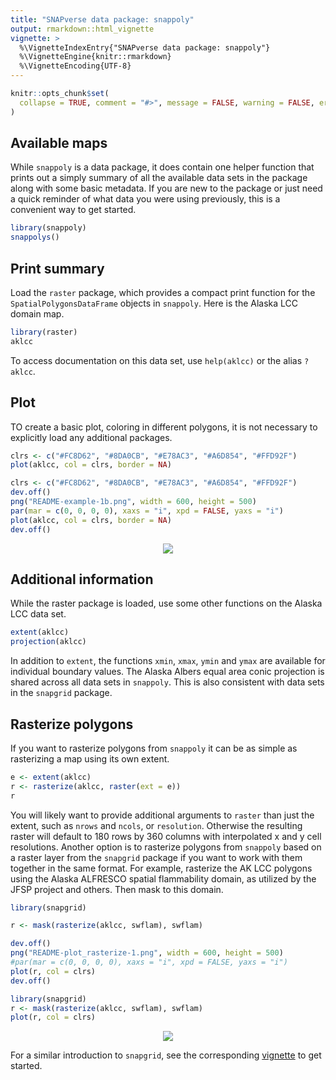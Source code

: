 ```yaml
---
title: "SNAPverse data package: snappoly"
output: rmarkdown::html_vignette
vignette: >
  %\VignetteIndexEntry{"SNAPverse data package: snappoly"}
  %\VignetteEngine{knitr::rmarkdown}
  %\VignetteEncoding{UTF-8}
---
```


```r
knitr::opts_chunk$set(
  collapse = TRUE, comment = "#>", message = FALSE, warning = FALSE, error = FALSE, tidy = TRUE
)
```

## Available maps

While `snappoly` is a data package, it does contain one helper function that prints out a simply summary of all the available data sets in the package along with some basic metadata. If you are new to the package or just need a quick reminder of what data you were using previously, this is a convenient way to get started.

```r
library(snappoly)
snappolys()
```

## Print summary

Load the `raster` package, which provides a compact print function for the `SpatialPolygonsDataFrame` objects in `snappoly`.
Here is the Alaska LCC domain map.

```r
library(raster)
aklcc
```

To access documentation on this data set, use `help(aklcc)`  or the alias `?aklcc`.

## Plot

TO create a basic plot, coloring in different polygons, it is not necessary to explicitly load any additional packages.

```r
clrs <- c("#FC8D62", "#8DA0CB", "#E78AC3", "#A6D854", "#FFD92F")
plot(aklcc, col = clrs, border = NA)
```

```r
clrs <- c("#FC8D62", "#8DA0CB", "#E78AC3", "#A6D854", "#FFD92F")
dev.off()
png("README-example-1b.png", width = 600, height = 500)
par(mar = c(0, 0, 0, 0), xaxs = "i", xpd = FALSE, yaxs = "i")
plot(aklcc, col = clrs, border = NA)
dev.off()
```

<p style="text-align:center;"><img src="README-example-1b.png"></p>

## Additional information

While the raster package is loaded, use some other functions on the Alaska LCC data set.

```r
extent(aklcc)
projection(aklcc)
```

In addition to `extent`, the functions `xmin`, `xmax`, `ymin` and `ymax` are available for individual boundary values. The Alaska Albers equal area conic projection is shared across all data sets in `snappoly`. This is also consistent with data sets in the `snapgrid` package.

## Rasterize polygons

If you want to rasterize polygons from `snappoly` it can be as simple as rasterizing a map using its own extent.

```r
e <- extent(aklcc)
r <- rasterize(aklcc, raster(ext = e))
r
```

You will likely want to provide additional arguments to `raster` than just the extent, such as `nrows` and `ncols`, or `resolution`. Otherwise the resulting raster will default to 180 rows by 360 columns with interpolated x and y cell resolutions.
Another option is to rasterize polygons from `snappoly` based on a raster layer from the `snapgrid` package if you want to work with them together in the same format. For example, rasterize the AK LCC polygons using the Alaska ALFRESCO spatial flammability domain, as utilized by the JFSP project and others. Then mask to this domain.

```r
library(snapgrid)
```

```r
r <- mask(rasterize(aklcc, swflam), swflam)
```

```r
dev.off()
png("README-plot_rasterize-1.png", width = 600, height = 500)
#par(mar = c(0, 0, 0, 0), xaxs = "i", xpd = FALSE, yaxs = "i")
plot(r, col = clrs)
dev.off()
```

```r
library(snapgrid)
r <- mask(rasterize(aklcc, swflam), swflam)
plot(r, col = clrs)
```

<p style="text-align:center;"><img src="README-plot_rasterize-1.png"></p>

For a similar introduction to `snapgrid`, see the corresponding [vignette](http://leonawicz.github.io/snapgrid/docs/articles/snappoly.html) to get started.
